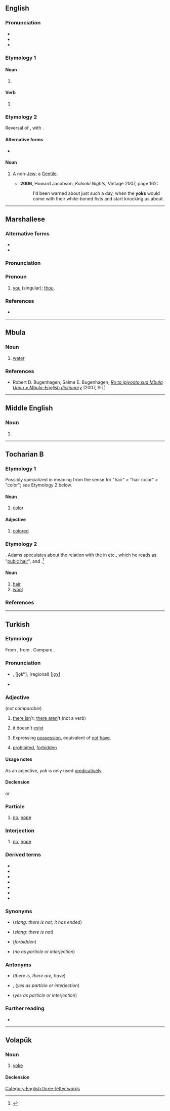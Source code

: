 {{also|yök}}
==English==

===Pronunciation===
* {{IPA|en|/jɒk/}}
* {{audio|en|LL-Q1860 (eng)-Vealhurl-yok.wav|Audio (Southern England)}}
* {{rhymes|en|ɒk|s=1}}

===Etymology 1===

====Noun====
{{en-noun}}

# {{alt form|en|yock}}

====Verb====
{{en-verb}}

# {{alt form|en|yock}}

===Etymology 2===
Reversal of {{m|en|goy}}, with {{w|final devoicing}}.

====Alternative forms====
* {{l|en|Yok}}

====Noun====
{{en-noun}}

# {{lb|en|pejorative}} A non-[[Jew]]; a [[Gentile]].
#* '''2006''', Howard Jacobson, ''Kalooki Nights'', Vintage 2007, page 162:
#*: I'd been warned about just such a day, when the '''yoks''' would come with their white-boned fists and start knocking us about.

[[Category:English three-letter words]]

----

==Marshallese==

===Alternative forms===
* {{l|mh|eok}}
* {{l|mh|yuk}}

===Pronunciation===
{{mh-ipa-rows|y&kw}}

===Pronoun===
{{mh-head|pronoun}}

# [[you]] (singular); [[thou]].

===References===
* {{meod-ref|MED2E.htm#eok}}

----

==Mbula==

===Noun===
{{head|mna|noun}}

# [[water]]

===References===
* Robert D. Bugenhagen, Salme E. Bugenhagen, ''[http://www.sil.org/pacific/png/pubs/928474533763/Mbula_dict_Pt5.pdf Ro ta ipiyooto sua Mbula Uunu = Mbula-English dictionary]'' (2007, SIL)

----

==Middle English==

===Noun===
{{head|enm|noun}}

# {{alternative form of|enm|ȝok}}

----

==Tocharian B==

===Etymology 1===
Possibly specialized in meaning from the sense for "hair" > "hair color" > "color"; see Etymology 2 below.

====Noun====
{{head|txb|noun|g=m-s}}

# [[color]]

====Adjective====
{{head|txb|adjective|masculine singular accusative|yokäṃ|masculine plural nominative|yokäñ|feminine singular accusative|yokäññai|feminine plural nominative|yokäñña}}

# [[colored]]

===Etymology 2===
{{unk|txb|Uncertain}}. Adams speculates about the relation with the {{glossary|hapax legomenon}} in {{cog|sa-ved|याशु}} etc., which he reads as "[[pubic hair]]", and {{cog|xcl|ասր|t=fleece}}.<ref>{{R:txb:Adams:2013|head=yok|page=550}}</ref>

====Noun====
{{head|txb|noun|g=n|plural|yākwa}}

# [[hair]]
# [[wool]]

===References===
<references/>

----

==Turkish==

===Etymology===
From {{inh|tr|ota|یوق|tr=yok}}, from {{inh|tr|trk-pro|*yōk|t=no; is not, there is not}}.  Compare {{cog|otk|𐰖𐰸|tr=yok||no; is not, there is not}}.

===Pronunciation===
* {{IPA|tr|/jok/}}, [jo̞kʰ], (regional) [jo̞χ]
*

===Adjective===
{{head|tr|adjective}} (''not comparable'')

# [[there is]]n't, [[there are]]n't (not a verb)
#: {{ux|tr|Kitapta 150 [[sayfa]] '''yok'''.|'''There aren't''' 150 pages in the book.}}
# it doesn't [[exist]]
#: {{ux|tr|[[pirinç|Pirinç]] [[var]] [[mı]]? — Hayır, [[hiç]] '''yok'''.|Is there any rice? — No, '''there isn't''' at all.}}
# Expressing [[possession]], equivalent of [[not]] [[have]].
#: {{ux|tr|[[teyze|Teyze]]m [[veya]] [[dayı]]m '''yok'''.|I don't have an aunt nor an uncle. (''lit. '''Neither''' my aunt nor my uncle '''are there'''.'')}}
# [[prohibited]], [[forbidden]]
#: {{ux|tr|[[sigara|Sigara]] [[içmek]] '''yok'''!|No smoking cigarettes! (''lit. '''There is no''' smoking cigarettes!'')}}

====Usage notes====
As an adjective, ''yok'' is only used [[predicatively]].

====Declension====
{{tr-infl-noun-c|o|pred=1}}
or
{{tr-infl-noun-c|o|stem=yoğ|poss=1}}

===Particle===
{{head|tr|particle}}

# [[no]], [[nope]]
#: {{ux|tr|[[beni|Beni]] [[anlıyor]] [[mu|musun]]? — '''Yok'''.|Do you understand me? — '''No'''.}}

===Interjection===
{{head|tr|interjection}}

# [[no]], [[nope]]

===Derived terms===
* {{l|tr|yok ananın örekesi}}
* {{l|tr|yok canım}}
* {{l|tr|yok devenin başı}}
* {{l|tr|yok etmek}}
* {{l|tr|yoklamak}}
* {{l|tr|yoksul}}
* {{l|tr|yokçu}}

===Synonyms===
* {{l|tr|mafiş}}  (''slang: there is not; it has ended'')
* {{l|tr|cicoz}}  (''slang: there is not'')
* {{l|tr|yasak}} (''forbidden'')
* {{l|tr|hayır}} (''no as particle or interjection'')

===Antonyms===
* {{l|tr|var}} (''there is, there are, have'')
* {{l|tr|ha}}, {{l|tr|he}} (''yes as particle or interjection'')
* {{l|tr|evet}} (''yes as particle or interjection'')

===Further reading===
* {{R:tr:Reverso}}
----

==Volapük==

===Noun===
{{vo-noun}}

# [[yoke]]

====Declension====
{{vo-decl-noun}}